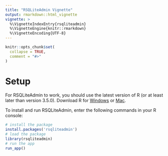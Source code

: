 ```yaml
---
title: "RSQLiteAdmin Vignette"
output: rmarkdown::html_vignette
vignette: >
  %\VignetteIndexEntry{rsqliteadmin}
  %\VignetteEngine{knitr::rmarkdown}
  %\VignetteEncoding{UTF-8}
---
```


```r
knitr::opts_chunk$set(
  collapse = TRUE,
  comment = "#>"
)
```

# Setup

For RSQLiteAdmin to work, you should use the latest version of R (or at least later than version 3.5.0). Download R for
[Windows](https://cran.r-project.org/bin/windows/base/) or [Mac](https://cran.r-project.org/bin/macosx/).

To install and run RSQLiteAdmin, enter the following commands in your R console: 
```r
# install the package
install.packages('rsqliteadmin')
# load the package  
library(rsqliteadmin)
# run the app
run_app()
```



